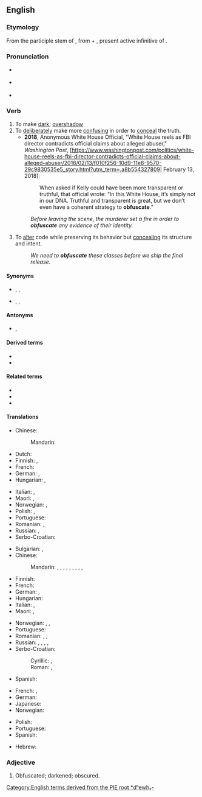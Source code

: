 ==English==
{{was wotd|2007|July|6}}

===Etymology===
From the participle stem of {{bor|en|LL.|obfuscāre}}, from {{der|en|la|ob-}} + {{m|la|fuscāre}}, present active infinitive of {{m|la|fuscō||I darken}}.

===Pronunciation===
* {{a|UK}} {{IPA|en|/ˈɒbfʌskeɪt/|/ˈɒbfəskeɪt/}}
* {{a|US}} {{IPA|en|/ˈɑːbfʌskeɪt/|/ˈɑːbfəskeɪt/}}
* {{audio|en|en-us-obfuscate.ogg|Audio (US)}}

===Verb===
{{en-verb|obfuscat}}

# To make [[dark]]; [[overshadow]]
# To [[deliberately]] make more [[confusing]] in order to [[conceal]] the truth.
#* '''2018''', Anonymous White House Official, "White House reels as FBI director contradicts official claims about alleged abuser," ''Washington Post'', [https://www.washingtonpost.com/politics/white-house-reels-as-fbi-director-contradicts-official-claims-about-alleged-abuser/2018/02/13/f010f256-10d9-11e8-9570-29c9830535e5_story.html?utm_term=.a8b554327809| February 13, 2018]:
#*: When asked if Kelly could have been more transparent or truthful, that official wrote: “In this White House, it’s simply not in our DNA. Truthful and transparent is great, but we don’t even have a coherent strategy to '''obfuscate'''.”
#:''Before leaving the scene, the murderer set a fire in order to '''obfuscate''' any evidence of their identity.''
# {{lb|en|computing}} To [[alter]] code while preserving its behavior but [[conceal]]ing its structure and intent.
#: ''We need to '''obfuscate''' these classes before we ship the final release.''

====Synonyms====
* {{sense|to make dark}} {{l|en|darken}}, {{l|en|eclipse}}, {{l|en|overshadow}}
* {{sense|to deliberately make more confusing}} {{l|en|confuse}}, {{l|en|muddle}}, {{l|en|obscure}}

====Antonyms====
* {{sense|to deliberately make less confusing}} {{l|en|explain}}, {{l|en|simplify}}

====Derived terms====
* {{l|en|obfuscatable}}
* {{l|en|unobfuscatable}}

====Related terms====
* {{l|en|obfuscation}}
* {{l|en|obfuscatory}}
* {{l|en|obfuscous}}

====Translations====
{{trans-top|make dark}}
* Chinese:
*: Mandarin: {{t|cmn|弄暗|tr=nòng'àn|sc=Hani}}
* Dutch: {{t+|nl|verduisteren}}
* Finnish: {{t+|fi|varjostaa}}, {{t|fi|pimentää}}
* French: {{t+|fr|obscurcir}}
* German: {{t+|de|verfinstern}}, {{t+|de|verdunkeln}}
* Hungarian: {{t+|hu|elhomályosít}}, {{t+|hu|elsötétít}}
{{trans-mid}}
* Italian: {{t+|it|ottenebrare}}, {{t+|it|offuscare}}
* Maori: {{t|mi|whakauriuri}}, {{t|mi|whakapōuri}}
* Norwegian: {{t|no|formørke}}, {{t|no|overskygge}}
* Polish: {{t+|pl|zaciemniać}}, {{t+|pl|zaciemnić}}
* Portuguese: {{t+|pt|ofuscar}}
* Romanian: {{t+|ro|întuneca}}, {{t+|ro|umbri}}
* Russian: {{t+|ru|затемня́ть|impf}}, {{t+|ru|затемни́ть|pf}}
* Serbo-Croatian: {{t+|sh|zatamniti}}
{{trans-bottom}}

{{trans-top|make confusing}}
* Bulgarian: {{t+|bg|обърквам}}, {{t+|bg|смущавам}}
* Chinese:
*: Mandarin: {{t+|cmn|混淆|tr=hùnxiáo|sc=Hani}}, {{t+|cmn|弄亂|sc=Hani}}, {{t+|cmn|弄乱|tr=nòngluàn|sc=Hani}}, {{t+|cmn|搞亂|sc=Hani}}, {{t+|cmn|搞乱|tr=gǎoluàn|sc=Hani}}, {{t-check|cmn|[[使]][[模糊]]|tr=shǐ móhu|sc=Hani}}, {{t-check|cmn|[[使]][[混亂]]|sc=Hani}}, {{t-check|cmn|[[使]][[混乱]]|tr=shǐ hùnluàn|sc=Hani}}, {{t-check|cmn|[[使]][[糊塗]]|sc=Hani}}, {{t-check|cmn|[[使]][[糊涂]]|tr=shǐ hútu|sc=Hani}}
* Finnish: {{t+|fi|peittää}}
* French: {{t+|fr|embrouiller}}
* German: {{t+|de|verdunkeln}}, {{t+|de|verschleiern}}
* Hungarian: {{t+|hu|összezavar}}
* Italian: {{t+|it|offuscare}}, {{t+|it|ottenebrare}}
* Maori: {{t|mi|whakakōpekapeka}}, {{t|mi|whakapōhēhē}}
{{trans-mid}}
* Norwegian: {{t|no|forkludre}}, {{t+|no|forvirre}}, {{t|no|tåkelegge}}
* Portuguese: {{t+|pt|ofuscar}}
* Romanian: {{t+|ro|confunda}}, {{t+|ro|încurca}}, {{t+|ro|zăpăci}}
* Russian: {{t+|ru|запу́тывать|impf}}, {{t+|ru|запу́тать|pf}}, {{t+|ru|сбива́ть с то́лку|impf}}, {{t+|ru|сбить с то́лку|pf}}, {{t+|ru|темни́ть|impf|tr=temnit'}}
* Serbo-Croatian:
*: Cyrillic: {{t|sh|са̀крити}}, {{t|sh|замрљати|}}
*: Roman: {{t+|sh|sàkriti}}, {{t+|sh|zamrljati|}}
* Spanish: {{t+|es|ofuscar}}
{{trans-bottom}}

{{trans-top|alter code}}
* French: {{t+|fr|obscurcir}}, {{t+|fr|occulter}}
* German: {{t|de|obfuskieren}}
* Japanese: {{t|ja|難読化する|tr=なんどくかする, nandokuka suru|sc=Jpan}}
* Norwegian: {{t|no|obfuskere}}
{{trans-mid}}
* Polish: {{t+|pl|zaciemniać}}
* Portuguese: {{t+|pt|ofuscar}}
* Spanish: {{t+|es|ofuscar}}
{{trans-bottom}}

{{checktrans-top}}
* Hebrew: {{t-check|he|לטשטש|tr=l'tashtesh|sc=Hebr}}
{{trans-mid}}
{{trans-bottom}}

===Adjective===
{{en-adj}}

# {{lb|en|obsolete}} Obfuscated; darkened; obscured.
#: {{rfquotek|en|Sir. T. Elyot}}

[[Category:English terms derived from the PIE root *dʰewh₂-]]
